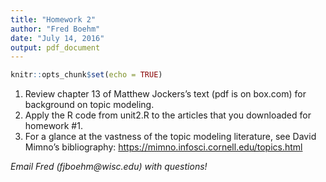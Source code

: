 ```yaml
---
title: "Homework 2"
author: "Fred Boehm"
date: "July 14, 2016"
output: pdf_document
---
```


```r
knitr::opts_chunk$set(echo = TRUE)
```

1. Review chapter 13 of Matthew Jockers's text (pdf is on box.com) for background on topic modeling.
2. Apply the R code from unit2.R to the articles that you downloaded for homework #1. 
3. For a glance at the vastness of the topic modeling literature, see David Mimno's bibliography: 
<https://mimno.infosci.cornell.edu/topics.html>


*Email Fred (fjboehm@wisc.edu) with questions!*
